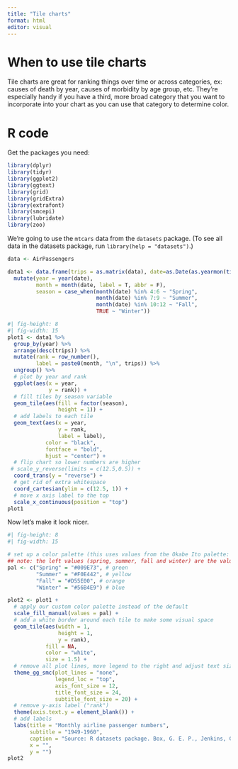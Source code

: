 ```yaml
---
title: "Tile charts"
format: html
editor: visual
---
```


# When to use tile charts

Tile charts are great for ranking things over time or across categories, ex: causes of death by year, causes of morbidity by age group, etc. They're especially handy if you have a third, more broad category that you want to incorporate into your chart as you can use that category to determine color. 

# R code

Get the packages you need:

```r
library(dplyr)
library(tidyr)
library(ggplot2)
library(ggtext)
library(grid)
library(gridExtra)
library(extrafont)
library(smcepi)
library(lubridate)
library(zoo)
```

We're going to use the `mtcars` data from the `datasets` package. (To see all data in the datasets package, run `library(help = "datasets")`.)

```r
data <- AirPassengers 

data1 <- data.frame(trips = as.matrix(data), date=as.Date(as.yearmon(time(data)))) %>%
  mutate(year = year(date),
         month = month(date, label = T, abbr = F),
         season = case_when(month(date) %in% 4:6 ~ "Spring",
                            month(date) %in% 7:9 ~ "Summer",
                            month(date) %in% 10:12 ~ "Fall",
                            TRUE ~ "Winter"))
```


```r
#| fig-height: 8
#| fig-width: 15
plot1 <- data1 %>%
  group_by(year) %>%
  arrange(desc(trips)) %>%
  mutate(rank = row_number(),
         label = paste0(month, "\n", trips)) %>%
  ungroup() %>%
  # plot by year and rank
  ggplot(aes(x = year,
             y = rank)) +
  # fill tiles by season variable
  geom_tile(aes(fill = factor(season),
                height = 1)) + 
  # add labels to each tile
  geom_text(aes(x = year,
                y = rank,
                label = label),
            color = "black",
            fontface = "bold",
            hjust = "center") + 
  # flip chart so lower numbers are higher 
 # scale_y_reverse(limits = c(12.5,0.5)) +
  coord_trans(y = "reverse") +
  # get rid of extra whitespace
  coord_cartesian(ylim = c(12.5, 1)) +
  # move x axis label to the top
  scale_x_continuous(position = "top")
plot1 
```


Now let's make it look nicer. 

```r
#| fig-height: 8
#| fig-width: 15

# set up a color palette (this uses values from the Okabe Ito palette: https://siegal.bio.nyu.edu/color-palette/) 
## note: the left values (spring, summer, fall and winter) are the values from the "season" variable that we used for "geom_tile(aes(fill = factor(season))"
pal <- c("Spring" = "#009E73", # green 
         "Summer" = "#F0E442", # yellow
         "Fall" = "#D55E00", # orange 
         "Winter" = "#56B4E9") # blue

plot2 <- plot1 +
  # apply our custom color palette instead of the default
  scale_fill_manual(values = pal) + 
  # add a white border around each tile to make some visual space
  geom_tile(aes(width = 1,
                height = 1,
                y = rank), 
            fill = NA, 
            color = "white",
            size = 1.5) + 
  # remove all plot lines, move legend to the right and adjust text sizes
  theme_gg_smc(plot_lines = "none",
               legend_loc = "top",
               axis_font_size = 12,
               title_font_size = 24,
               subtitle_font_size = 20) + 
  # remove y-axis label ("rank")
  theme(axis.text.y = element_blank()) +
  # add labels 
  labs(title = "Monthly airline passenger numbers",
       subtitle = "1949-1960",
       caption = "Source: R datasets package. Box, G. E. P., Jenkins, G. M. and Reinsel, G. C. (1976) Time Series Analysis, Forecasting and Control. Third Edition. Holden-Day. Series G.",
       x = "",
       y = "") 
plot2
```
